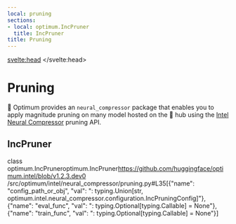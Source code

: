 ```yaml
---
local: pruning
sections:
- local: optimum.IncPruner
  title: IncPruner
title: Pruning
---
```

<script lang="ts">
let fw: "pt" | "tf" = "pt";
onMount(() => {
    const urlParams = new URLSearchParams(window.location.search);
    fw = urlParams.get("fw") || "pt";
});
</script>
<svelte:head>
  <meta name="hf:doc:metadata" content={JSON.stringify(metadata)} >
</svelte:head>
<!--Copyright 2022 The HuggingFace Team. All rights reserved.

Licensed under the Apache License, Version 2.0 (the "License"); you may not use this file except in compliance with
the License. You may obtain a copy of the License at

http://www.apache.org/licenses/LICENSE-2.0

Unless required by applicable law or agreed to in writing, software distributed under the License is distributed on
an "AS IS" BASIS, WITHOUT WARRANTIES OR CONDITIONS OF ANY KIND, either express or implied. See the License for the
specific language governing permissions and limitations under the License.
-->

<h1 id="pruning">Pruning</h1>

🤗 Optimum provides an `neural_compressor` package that enables you to apply magnitude pruning on many model hosted on the 🤗 hub using the [Intel Neural Compressor](https://github.com/intel/neural-compressor) pruning API.

<h2 id="optimum.IncPruner">IncPruner</h2>

<div class="docstring border-l-2 border-t-2 pl-4 pt-3.5 border-gray-100 rounded-tl-xl mb-6 mt-8">

<docstring><name>class optimum.IncPruner</name><anchor>optimum.IncPruner</anchor><source>https://github.com/huggingface/optimum.intel/blob/v1.2.3.dev0
/src/optimum/intel/neural_compressor/pruning.py#L35</source><parameters>[{"name": "config_path_or_obj", "val": ": typing.Union[str, optimum.intel.neural_compressor.configuration.IncPruningConfig]"}, {"name": "eval_func", "val": ": typing.Optional[typing.Callable] = None"}, {"name": "train_func", "val": ": typing.Optional[typing.Callable] = None"}]</parameters></docstring>


</div>
